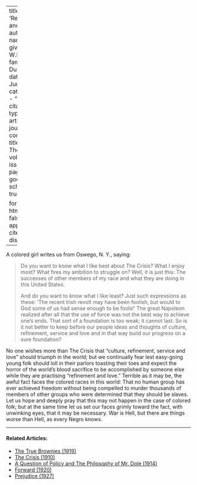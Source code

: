 
---
title: 'Refinement and Love'
author:
  - name:
      given: W.E.B.
      family: Du Bois
date: Jun. 1916
categories: 
  - ""
citation: 
  type: article-journal
  container-title: The Crisis
  volume: 13
  issue: 2
  page: 63
google-scholar: true

format:
  html:
    toc: false
    appendix-cite-as: display
---


A colored girl writes us from Oswego, N. Y., saying:

> Do you want to know what I like best about <span class = "small-caps">The Crisis</span>? What I enjoy most? What fires my ambition to struggle on? Well, it is just this: The successes of other members of my race and what they are doing in this United States.  <p> And do you want to know what I like least? Just such expressions as these: 'The recent Irish revolt may have been foolish, but would to God some of us had sense enough to be fools!' The great Napoleon realized after all that the use of force was not the best way to achieve one's ends. That sort of a foundation is too weak; it cannot last. So is it not better to keep before our people ideas and thoughts of culture, refinement, service and love and in that way build our progress on a sure foundation?

No one wishes more than <span class = "small-caps">The Crisis</span> that "culture, refinement, service and love" should triumph in the world; but we continually fear lest easy-going young folk should loll in their parlors toasting their toes and expect the horror of the world's blood sacrifice to be accomplished by someone else while they are practising "refinement and love." Terrible as it may be, the awful fact faces the colored races in this world: That no human group has ever achieved freedom without being compelled to murder thousands of members of other groups who were determined that they should be slaves. Let us hope and deeply pray that this may not happen in the case of colored folk; but at the same time let us set our faces grimly toward the fact, with unwinking eyes, that it may be necessary. War is Hell, but there are things worse than Hell, as every Negro knows.

<!-- Similar articles start here -->

<hr>
#### Related Articles:

* [The True Brownies (1919)](/Volumes/18/06/true_brownies.html)
* [The Crisis (1910)](/Volumes/01/01/TheCrisis.html)
* [A Question of Policy and The Philosophy of Mr. Dole (1914)](/Volumes/08/01/question_of_policy.html)
* [Forward (1920)](/Volumes/20/05/forward.html)
* [Prejudice (1927)](/Volumes/34/09/prejudice.html)

<!-- Similar articles end here -->